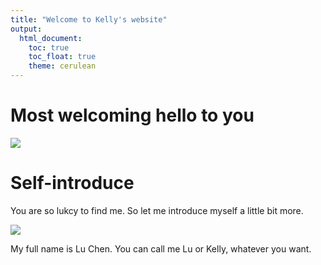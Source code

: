 ```yaml
---
title: "Welcome to Kelly's website"
output: 
  html_document:
    toc: true
    toc_float: true
    theme: cerulean
---
```


# Most welcoming hello to you

![](https://media.giphy.com/media/3oKIPsx2VAYAgEHC12/giphy.gif)

# Self-introduce
You are so lukcy to find me. So let me introduce myself a little bit more.

![](https://media.giphy.com/media/QQkyLVLAbQRKU/giphy.gif)


My full name is Lu Chen. You can call me Lu or Kelly, whatever you want. 
